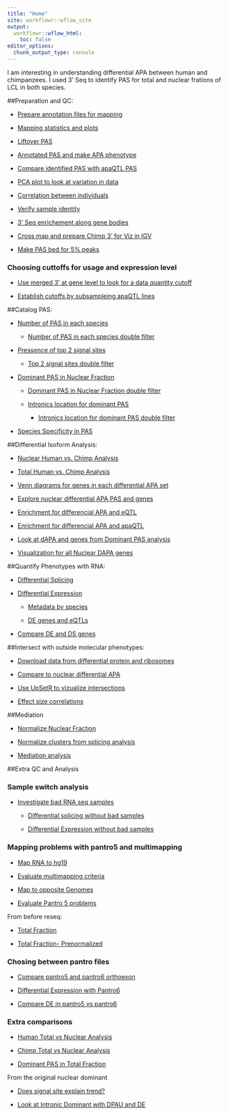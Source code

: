 ```yaml
---
title: "Home"
site: workflowr::wflow_site
output:
  workflowr::wflow_html:
    toc: false
editor_options:
  chunk_output_type: console
---
```


I am interesting in understanding differential APA between human and chimpanzees. I used 3' Seq to identify PAS for total and nuclear frations of LCL in both species. 



##Preparation and QC:  

* [Prepare annotation files for mapping ](annotationInfo.html)  

* [Mapping statistics and plots](mapStats.html)

* [Liftover PAS](liftoverPAS.html)

* [Annotated PAS and make APA phenotype](annotatePAS.html)

* [Compare identified PAS with apaQTL PAS](comp2apaQTLPAS.html)

* [PCA plot to look at variation in data](NromalizePhenos.html)
      
* [Correlation between individuals](CorrbetweenInd.html)
      
* [Verify sample identity](verifyBAM.Rmd)

* [3' Seq enrichement along gene bodies](EnrichmentEndofGenes.html)

* [Cross map and prepare Chimp 3' for Viz in IGV](CrossChimpThreePrime.html)

* [Make PAS bed for 5% peaks](fixPeak2PAS.html)


### Choosing cuttoffs for usage and expression level  

  * [Use merged 3' at gene level to look for a data quantity cutoff](expressioncutoff.html)  

  * [Establish cutoffs by subsampleing apaQTL lines](establishCutoffs.html)  
  
  

##Catalog PAS:

* [Number of PAS in each species](PASnumperSpecies.html)   

    * [Number of PAS in each species double filter](PASnumberSpecies_doubleFilter.html)   

* [Pressence of top 2 signal sites](signalsites.html)  

    * [Top 2 signal sites double filter](signalsites_doublefilter.html)

* [Dominant PAS in Nuclear Fraction](dominantPAS.html)  

   * [Dominant PAS in Nuclear Fraction double filter](dominantPAS_DF.html)  

    - [Intronics location for dominant PAS](DominantPASintronLoc.html)  
      
       * [Intronics location for dominant PAS double filter](DominantPASintronLoc_DF.html)  
    
* [Species Specificity in PAS](speciesSpecific.html)  
  


##Differential Isoform Analysis:

* [Nuclear Human vs. Chimp Analysis](Nuclear_HvC.html)

* [Total Human vs. Chimp Analysis](Total_HvC.html)

* [Venn diagrams for genes in each differential APA set](CompHC_totalandnuclear.html)

* [Explore nuclear differential APA PAS and genes](ExploredAPA.html)

* [Enrichment for differencial APA and eQTL](DapaineQTL.html)

* [Enrichment for differencial APA and apaQTL](dAPAandapaQTL.html)

* [Look at dAPA and genes from Dominant PAS analysis](DominatPASandDIffAPA.html)

* [Visualization for all Nuclear DAPA genes](visualizePASUsage.html)



##Quantify Phenotypes with RNA:   

* [Differential Splicing](diffSplicing.html) 

* [Differential Expression](diffExpression.html)
  
  * [Metadata by species](MetabySpecies.html)
  
  * [DE genes and eQTLs](DEandeQTls.html)
  
* [Compare DE and DS genes](DEvDS.html)

  
##Intersect with outside molecular phenotypes:

* [Download data from differential protein and ribosomes](dProtanddRibo.html)  

* [Compare to nuclear differential APA](DiffTransProtvsNuclearAPA.html)   

* [Use UpSetR to vizualize intersections](upsetter.html) 

* [Effect size correlations](correlationPhenos.html)

##Mediation  

* [Normalize Nuclear Fraction](NormalizePheno_nuclear.html)  

* [Normalize clusters from splicing analysis](normalizeClusters.html)

* [Mediation analysis](mediation.html)

##Extra QC and Analysis   

### Sample switch analysis  

* [Investigate bad RNA seq samples](InvestigateBadSamples.html)  

    * [Differential splicing without bad samples](diffSplicing_removeBad.html)  
    
    * [Differential Expression without bad samples](diffExpressionRemove2.html)  
    
### Mapping problems with pantro5 and multimapping

* [Map RNA to hg19](MapRNAhg19.html)

* [Evaluate multimapping criteria](multiMap.html)

* [Map to opposite Genomes](OppositeMap.html)

* [Evaluate Pantro 5 problems](investigatePantro5.html)

From before reseq:

* [Total Fraction](NormalizePheno_total.html)  
      
* [Total Fraction- Prenormalized](NonNormPheno_total.html)
        

### Chosing between pantro files

  * [Compare pantro5 and pantro6 orthoexon](compareOrthoExon.html)
    
  * [Differential Expression with Pantro6](diffExpressionPantro6.html)
  
  * [Compare DE in pantro5 vs pantro6](DE_pantro5vspantro6.html)


### Extra comparisons

* [Human Total vs Nuclear Analysis](Human_TvN.html)  

* [Chimp Total vs Nuclear Analysis](Chimp_TvN.html)  

* [Dominant PAS in Total Fraction](dominantPAS_total.html)  

From the original nuclear dominant  

   * [Does signal site explain trend?](ss_sameDomdiffDom.html)  

   * [Look at Intronic Dominant with DPAU and DE](HumanIntronicDominant.html)  

